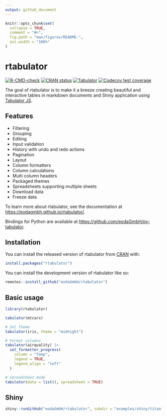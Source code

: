 ```yaml
---
output: github_document
---
```


<!-- README.md is generated from README.Rmd. Please edit that file -->

```r
knitr::opts_chunk$set(
  collapse = TRUE,
  comment = "#>",
  fig.path = "man/figures/README-",
  out.width = "100%"
)
```

# rtabulator

<!-- badges: start -->
[![R-CMD-check](https://github.com/eodaGmbH/rtabulator/actions/workflows/R-CMD-check.yaml/badge.svg)](https://github.com/eodaGmbH/rtabulator/actions/workflows/R-CMD-check.yaml)
[![CRAN status](https://www.r-pkg.org/badges/version/rtabulator)](https://CRAN.R-project.org/package=rtabulator)
[![Tabulator](https://img.shields.io/badge/Tabulator-v6.2.5-blue.svg)](https://github.com/olifolkerd/tabulator/releases/tag/6.2.5)
[![Codecov test coverage](https://codecov.io/gh/eodaGmbH/rtabulator/graph/badge.svg)](https://app.codecov.io/gh/eodaGmbH/rtabulator)
<!-- badges: end -->

The goal of rtabulator is to make it a breeze creating beautiful and interactive tables in markdown documents and Shiny application using [Tabulator JS](https://tabulator.info/).

## Features

* Filtering
* Grouping
* Editing
* Input validation
* History with undo and redo actions
* Pagination
* Layout
* Column formatters
* Column calculations
* Multi column headers
* Packaged themes
* Spreadsheets supporting multiple sheets
* Download data
* Freeze data

To learn more about rtabulator, see the documentation at [https://eodagmbh.github.io/rtabulator/](https://eodagmbh.github.io/rtabulator/).

Bindings for Python are available at [https://github.com/eodaGmbH/py-tabulator](https://github.com/eodaGmbH/py-tabulator).

## Installation

You can install the released version of rtabulator from [CRAN](https://CRAN.R-project.org) with:

``` r
install.packages("rtabulator")
```

You can install the development version of rtabulator like so:

``` r
remotes::install_github("eodaGmbH/rtabulator")
```

## Basic usage

``` r
library(rtabulator)

tabulator(mtcars)

# Set theme
tabulator(iris, theme = "midnight")

# Format columns
tabulator(airquality) |>
  set_formatter_progress(
    column = "Temp",
    legend = TRUE,
    legend_align = "left"
  )

# Spreadsheet mode
tabulator(data = list(), spreadsheet = TRUE)
```

## Shiny

``` r
shiny::runGitHub("eodaGmbH/rtabulator", subdir = "examples/shiny/titanic")
```
